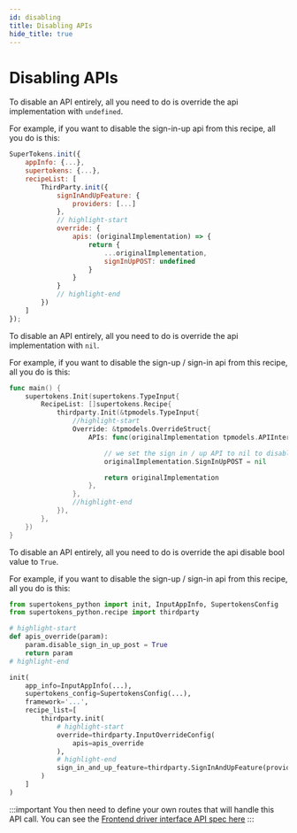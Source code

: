 ```yaml
---
id: disabling
title: Disabling APIs
hide_title: true
---
```



# Disabling APIs

<BackendSDKTabs>
<TabItem value="nodejs">

To disable an API entirely, all you need to do is override the api implementation with `undefined`.

For example, if you want to disable the sign-in-up api from this recipe, all you do is this:

```jsx
SuperTokens.init({
    appInfo: {...},
    supertokens: {...},
    recipeList: [
        ThirdParty.init({
            signInAndUpFeature: {
                providers: [...]
            },
            // highlight-start
            override: {
                apis: (originalImplementation) => {
                    return {
                        ...originalImplementation,
                        signInUpPOST: undefined
                    }
                }
            }
            // highlight-end
        })
    ]
});
```
</TabItem>
<TabItem value="go">

To disable an API entirely, all you need to do is override the api implementation with `nil`.

For example, if you want to disable the sign-up / sign-in api from this recipe, all you do is this:

```go
func main() {
	supertokens.Init(supertokens.TypeInput{
		RecipeList: []supertokens.Recipe{
			thirdparty.Init(&tpmodels.TypeInput{
				//highlight-start
				Override: &tpmodels.OverrideStruct{
					APIs: func(originalImplementation tpmodels.APIInterface) tpmodels.APIInterface {

						// we set the sign in / up API to nil to disable it
						originalImplementation.SignInUpPOST = nil

						return originalImplementation
					},
				},
				//highlight-end
			}),
		},
	})
}
```
</TabItem>
<TabItem value="python">

To disable an API entirely, all you need to do is override the api disable bool value to `True`.

For example, if you want to disable the sign-up / sign-in api from this recipe, all you do is this:

```python
from supertokens_python import init, InputAppInfo, SupertokensConfig
from supertokens_python.recipe import thirdparty

# highlight-start
def apis_override(param):
    param.disable_sign_in_up_post = True
    return param
# highlight-end

init(
    app_info=InputAppInfo(...),
    supertokens_config=SupertokensConfig(...),
    framework='...',
    recipe_list=[
        thirdparty.init(
            # highlight-start
            override=thirdparty.InputOverrideConfig(
                apis=apis_override
            ),
            # highlight-end
            sign_in_and_up_feature=thirdparty.SignInAndUpFeature(providers=[...])
        )
    ]
)
```

</TabItem>
</BackendSDKTabs>


:::important
You then need to define your own routes that will handle this API call. You can see the [Frontend driver interface API spec here](../../apis)
:::